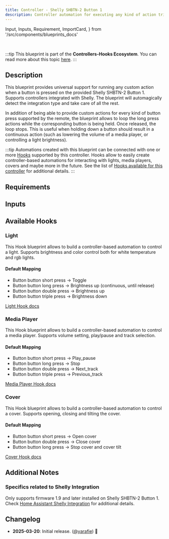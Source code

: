 ```yaml
---
title: Controller - Shelly SHBTN-2 Button 1
description: Controller automation for executing any kind of action triggered by the provided Shelly SHBTN-2 Button 1. Supports Shelly.
---
```


  Input,
  Inputs,
  Requirement,
  ImportCard,
} from '/src/components/blueprints_docs'

<ImportCard id='shelly_shbtn_2' category='controllers' />

<br />

:::tip
This blueprint is part of the **Controllers-Hooks Ecosystem**. You can read more about this topic [here](/docs/controllers-hooks-ecosystem).
:::

## Description

This blueprint provides universal support for running any custom action when a button is pressed on the provided Shelly SHBTN-2 Button 1. Supports controllers integrated with Shelly. The blueprint will automagically detect the integration type and take care of all the rest.

In addition of being able to provide custom actions for every kind of button press supported by the remote, the blueprint allows to loop the long press actions while the corresponding button is being held. Once released, the loop stops. This is useful when holding down a button should result in a continuous action (such as lowering the volume of a media player, or controlling a light brightness).

:::tip
Automations created with this blueprint can be connected with one or more [Hooks](/docs/blueprints/hooks) supported by this controller.
Hooks allow to easily create controller-based automations for interacting with lights, media players, covers and maybe more in the future. See the list of [Hooks available for this controller](/docs/blueprints/controllers/shelly_shbtn_2#available-hooks) for additional details.
:::

## Requirements

<Requirement id='shelly' />

## Inputs

<Inputs category='controllers' id='shelly_shbtn_2' />

## Available Hooks

### Light

This Hook blueprint allows to build a controller-based automation to control a light. Supports brightness and color control both for white temperature and rgb lights.

#### Default Mapping

- Button button short press -> Toggle
- Button button long press -> Brightness up (continuous, until release)
- Button button double press -> Brightness up
- Button button triple press -> Brightness down

[Light Hook docs](/docs/blueprints/hooks/light)

### Media Player

This Hook blueprint allows to build a controller-based automation to control a media player. Supports volume setting, play/pause and track selection.

#### Default Mapping

- Button button short press -> Play_pause
- Button button long press -> Stop
- Button button double press -> Next_track
- Button button triple press -> Previous_track

[Media Player Hook docs](/docs/blueprints/hooks/media_player)

### Cover

This Hook blueprint allows to build a controller-based automation to control a cover. Supports opening, closing and tilting the cover.

#### Default Mapping

- Button button short press -> Open cover
- Button button double press -> Close cover
- Button button long press -> Stop cover and cover tilt

[Cover Hook docs](/docs/blueprints/hooks/cover)

## Additional Notes

### Specifics related to Shelly Integration

Only supports firmware 1.9 and later installed on Shelly SHBTN-2 Button 1.
Check [Home Assistant Shelly Integration](https://www.home-assistant.io/integrations/shelly) for additional details.

## Changelog

- **2025-03-20**: Initial release. ([@yarafie](https://github.com/yarafie)) :tada:
